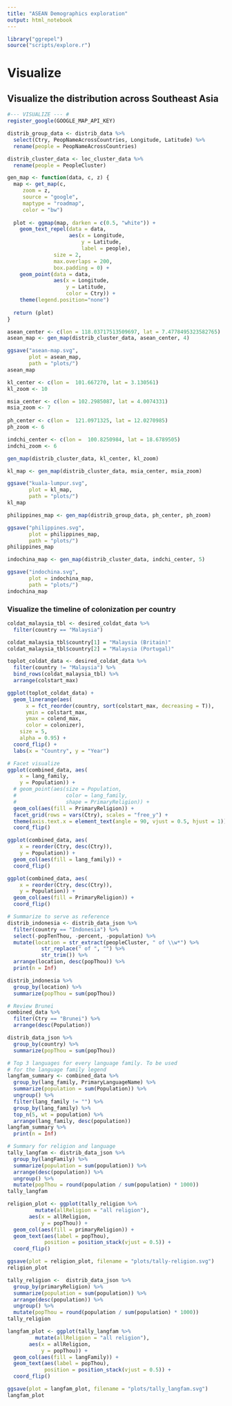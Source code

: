 ```yaml
---
title: "ASEAN Demographics exploration"
output: html_notebook
---
```


```r
library("ggrepel")
source("scripts/explore.r")
```
# Visualize

## Visualize the distribution across Southeast Asia
```r
#--- VISUALIZE --- #
register_google(GOOGLE_MAP_API_KEY)

distrib_group_data <- distrib_data %>%
  select(Ctry, PeopNameAcrossCountries, Longitude, Latitude) %>%
  rename(people = PeopNameAcrossCountries)

distrib_cluster_data <- loc_cluster_data %>%
  rename(people = PeopleCluster)

gen_map <- function(data, c, z) {
  map <- get_map(c,
     zoom = z,
     source = "google",
     maptype = "roadmap",
     color = "bw")
  
  plot <- ggmap(map, darken = c(0.5, "white")) +
    geom_text_repel(data = data, 
                    aes(x = Longitude, 
                        y = Latitude, 
                        label = people),
               size = 2,
               max.overlaps = 200,
               box.padding = 0) +
    geom_point(data = data,
               aes(x = Longitude, 
                   y = Latitude,
                   color = Ctry)) +
    theme(legend.position="none")
  
  return (plot)
}

asean_center <- c(lon = 118.03717513509697, lat = 7.4778495323582765)
asean_map <- gen_map(distrib_cluster_data, asean_center, 4)

ggsave("asean-map.svg",
       plot = asean_map,
       path = "plots/")
asean_map
```

```r
kl_center <- c(lon =  101.667270, lat = 3.130561)
kl_zoom <- 10

msia_center <- c(lon = 102.2985087, lat = 4.0074331)
msia_zoom <- 7
  
ph_center <- c(lon =  121.0971325, lat = 12.0270985)
ph_zoom <- 6

indchi_center <- c(lon =  100.8250984, lat = 18.6789505)
indchi_zoom <- 6

gen_map(distrib_cluster_data, kl_center, kl_zoom)


```

```r
kl_map <- gen_map(distrib_cluster_data, msia_center, msia_zoom)

ggsave("kuala-lumpur.svg",
       plot = kl_map,
       path = "plots/")
kl_map
```


```r
philippines_map <- gen_map(distrib_group_data, ph_center, ph_zoom)

ggsave("philippines.svg",
       plot = philippines_map,
       path = "plots/")
philippines_map
```
```r
indochina_map <- gen_map(distrib_cluster_data, indchi_center, 5)

ggsave("indochina.svg",
       plot = indochina_map,
       path = "plots/")
indochina_map
```



### Visualize the timeline of colonization per country
```r
coldat_malaysia_tbl <- desired_coldat_data %>%
  filter(country == "Malaysia")

coldat_malaysia_tbl$country[1] = "Malaysia (Britain)"
coldat_malaysia_tbl$country[2] = "Malaysia (Portugal)"

toplot_coldat_data <- desired_coldat_data %>%
  filter(country != "Malaysia") %>%
  bind_rows(coldat_malaysia_tbl) %>%
  arrange(colstart_max)

ggplot(toplot_coldat_data) +
  geom_linerange(aes(
      x = fct_reorder(country, sort(colstart_max, decreasing = T)),
      ymin = colstart_max,
      ymax = colend_max,
      color = colonizer),
    size = 5,
    alpha = 0.95) +
  coord_flip() +
  labs(x = "Country", y = "Year")

```

```r
# Facet visualize
ggplot(combined_data, aes(
    x = lang_family,
    y = Population)) +
  # geom_point(aes(size = Population, 
  #                color = lang_family,
  #                shape = PrimaryReligion)) +
  geom_col(aes(fill = PrimaryReligion)) +
  facet_grid(rows = vars(Ctry), scales = "free_y") +
  theme(axis.text.x = element_text(angle = 90, vjust = 0.5, hjust = 1)) +
  coord_flip()
```

```r
ggplot(combined_data, aes(
    x = reorder(Ctry, desc(Ctry)),
    y = Population)) +
  geom_col(aes(fill = lang_family)) +
  coord_flip()
```

```r
ggplot(combined_data, aes(
    x = reorder(Ctry, desc(Ctry)),
    y = Population)) +
  geom_col(aes(fill = PrimaryReligion)) +
  coord_flip()
```

```r
# Summarize to serve as reference
distrib_indonesia <- distrib_data_json %>%
  filter(country == "Indonesia") %>%
  select(-popTenThou, -percent, -population) %>%
  mutate(location = str_extract(peopleCluster, " of \\w*") %>%
           str_replace(" of ", "") %>%
           str_trim()) %>%
  arrange(location, desc(popThou)) %>%
  print(n = Inf)

distrib_indonesia %>%
  group_by(location) %>%
  summarize(popThou = sum(popThou))

# Review Brunei
combined_data %>%
  filter(Ctry == "Brunei") %>%
  arrange(desc(Population))

distrib_data_json %>%
  group_by(country) %>%
  summarize(popThou = sum(popThou))
```

```r
# Top 3 languages for every language family. To be used
# for the language family legend
langfam_summary <- combined_data %>%
  group_by(lang_family, PrimaryLanguageName) %>%
  summarize(population = sum(Population)) %>%
  ungroup() %>%
  filter(lang_family != "") %>%
  group_by(lang_family) %>%
  top_n(5, wt = population) %>%
  arrange(lang_family, desc(population))
langfam_summary %>%
  print(n = Inf)

# Summary for religion and language
tally_langfam <- distrib_data_json %>%
  group_by(langFamily) %>%
  summarize(population = sum(population)) %>%
  arrange(desc(population)) %>%
  ungroup() %>%
  mutate(popThou = round(population / sum(population) * 1000))
tally_langfam
```

```r
religion_plot <- ggplot(tally_religion %>%
         mutate(allReligion = "all religion"),
       aes(x = allReligion,
           y = popThou)) +
  geom_col(aes(fill = primaryReligion)) + 
  geom_text(aes(label = popThou),
            position = position_stack(vjust = 0.5)) +
  coord_flip()

ggsave(plot = religion_plot, filename = "plots/tally-religion.svg")
religion_plot
```

```r
tally_religion <-  distrib_data_json %>%
  group_by(primaryReligion) %>%
  summarize(population = sum(population)) %>%
  arrange(desc(population)) %>%
  ungroup() %>%
  mutate(popThou = round(population / sum(population) * 1000))
tally_religion
```

```r
langfam_plot <- ggplot(tally_langfam %>%
         mutate(allReligion = "all religion"),
       aes(x = allReligion,
           y = popThou)) +
  geom_col(aes(fill = langFamily)) + 
  geom_text(aes(label = popThou),
            position = position_stack(vjust = 0.5)) +
  coord_flip()

ggsave(plot = langfam_plot, filename = "plots/tally_langfam.svg")
langfam_plot
```

```r

```